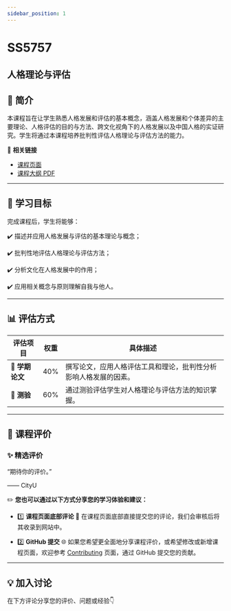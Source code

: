 ```yaml
---
sidebar_position: 1
---
```


# SS5757
## 人格理论与评估

## **📘 简介**
本课程旨在让学生熟悉人格发展和评估的基本概念，涵盖人格发展和个体差异的主要理论、人格评估的目的与方法、跨文化视角下的人格发展以及中国人格的实证研究。学生将通过本课程培养批判性评估人格理论与评估方法的能力。

🔗 **相关链接**
- [课程页面](https://www.cityu.edu.hk/catalogue/pg/202425/course/SS5757.htm)
- [课程大纲 PDF](https://www.cityu.edu.hk/catalogue/pg/202425/course/SS5757.pdf)

---

## **🎯 学习目标**

完成课程后，学生将能够：

✔️ 描述并应用人格发展与评估的基本理论与概念；

✔️ 批判性地评估人格理论与评估方法；

✔️ 分析文化在人格发展中的作用；

✔️ 应用相关概念与原则理解自我与他人。

---

## **📊 评估方式**

| **评估项目**             | **权重** | **具体描述**                                                                                       |
|------------------------|---------|---------------------------------------------------------------------------------------------------|
| **📄 学期论文**          | 40%     | 撰写论文，应用人格评估工具和理论，批判性分析影响人格发展的因素。                                                 |
| **📝 测验**             | 60%     | 通过测验评估学生对人格理论与评估方法的知识掌握。                                                         |

---

## **💬 课程评价**

### ✨ **精选评价**
<div className={commentStyles.commentBox}>
    <p className={commentStyles.commentText}>
        “期待你的评价。”
    </p>
    <p className={commentStyles.commentAuthor}>—— CityU</p>
</div>

✏️ **您也可以通过以下方式分享您的学习体验和建议：**

- 1️⃣ **课程页面底部评论**
💬 在课程页面底部直接提交您的评论，我们会审核后将其收录到网站中。

- 2️⃣ **GitHub 提交**
🌐 如果您希望更全面地分享课程评价，或希望修改或新增课程页面，欢迎参考 [Contributing](https://penjc.github.io/CityU/contributing) 页面，通过 GitHub 提交您的贡献。

---

## **💡 加入讨论**

在下方评论分享您的评价、问题或经验👇
<Utterances />
